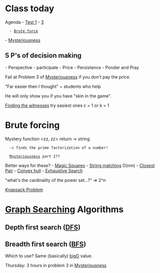 = Class today =
Agenda
- [[Test 1]]
- [[3]]
   - [[Brute force]]
- [[Mysteriousness]]

== 5 P's of decision making == 
- Perspective
- participate
- Price
- Persistence
- Ponder and Pray


Fail at Problem 3 of [[Mysteriousness]] if you don't pay the price.

"Far easier then I thought" ~ students who help

He will only show you if you have "skin in the game".


[[Finding the witnesses]] 
try easiest ones c = 1 or k = 1

= Brute forcing =

Mystery function <zz, zz> return -> string
   -> finds the prime factorization of a number!
   
   [[Mysteriousness]] part 2??

Better ways for these?
- [[Magic Squares]]
- [[String matching]] O(nm)
- [[Closest Pair]]
- [[Convex hull]]
- [[Exhaustive Search]]

"what's the cardinality of the power set...?" => 2^n

[[Knapsack Problem]]

= [[Graph Searching]] Algorithms =
== Depth first search ([[DFS]]) ==
== Breadth first search ([[BFS]]) ==

Which to use? Same (basically) [[bigO]] value.

Thursday: 3 hours in problem 3 in [[Mysteriousness]]

